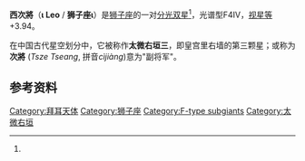 {{expand|time=2010-05-19T13:19:36+00:00}}
{{Starbox begin
| name=西次將}}
{{Starbox observe
| epoch=J2000
| ra={{RA|11|23|55.4523}}<ref name=hipparcos/>
| dec={{DEC|+10|31|46.231}}<ref name=hipparcos/>
| appmag_v=4.00<ref name=SIMBAD/>
| constell=[[狮子座|狮子座]]
| 星官=[[太微垣|太微垣]] [[:Category:太微右垣|太微右垣]] }}
{{Starbox character
| class=F4 IV
| b-v=0.456<ref name=aass26/>
| u-b=1.420<ref name=aass26/>
| variable=''Suspected''<ref name=kukarin81/> }}
{{Starbox astrometry
| radial_v=−10.3<ref name=gcsrv/>
| prop_mo_ra=140.75<ref name=hipparcos/>
| prop_mo_dec=−77.80<ref name=hipparcos/>
| parallax=41.26
| p_error=1.16
| parallax_footnote=<ref name=hipparcos/>
| absmag_v= }}
{{Starbox detail
| mass=1.62−1.70<ref name=apj673_2/>
| radius=
| luminosity=11.5<ref name=apj673_2/>
| temperature=6,739<ref name=apj354/>
| metal=<math>\begin{smallmatrix}\left[\frac{Fe}{H}\right]\ =\ 0.06\end{smallmatrix}</math><ref name=apj354/>
| rotation=
| rotational_velocity=16<ref name=apj673_2/>
| gravity=3.98<ref name=apj354/>
| age_gyr=1.7<ref name=apj673_2/> }}
{{Starbox catalog
| names=78 Leo, [[Harvard_Revised_catalogue|HR]] 4399, [[Bonner_Durchmusterung|BD]]+11 2348, [[Henry_Draper_catalogue|HD]] 99028, [[Smithsonian_Astrophysical_Observatory|SAO]] 99587, [[Hipparcos_catalogue|HIP]] 55642.<ref name=SIMBAD/> }}
{{Starbox end}}

'''西次將'''（'''ι Leo''' / '''狮子座ι'''）是[[狮子座|狮子座]]的一对[[分光双星|分光双星]]<ref name=apj673_2/>，光谱型F4IV，[[视星等|视星等]]+3.94。

在中国古代星空划分中，它被称作'''太微右垣三'''，即皇宫里右墙的第三颗星；或称为'''次將''' (''Tsze Tseang'', 拼音''cìjiàng'')意为"副将军"。

==参考资料==
{{reflist|refs=

<ref name=SIMBAD>{{cite web | title=iot Leo -- Spectroscopic binary | work=SIMBAD | publisher=Centre de Données astronomiques de Strasbourg | url=http://simbad.u-strasbg.fr/simbad/sim-basic?Ident=iot+Leo | accessdate=2010-04-07 | archive-date=2020-11-05 | archive-url=https://web.archive.org/web/20201105152024/http://simbad.u-strasbg.fr/simbad/sim-basic?Ident=iot+Leo | dead-url=no }}</ref>

<ref name=hipparcos>{{cite journal | author=Perryman, M. A. C. | display-authors=''et al.'' | title=The HIPPARCOS Catalogue | journal=Astronomy & Astrophysics | volume=323 | pages=L49–L52 | bibcode=1997A&A...323L..49P |date=April 1997}}</ref>

<ref name=gcsrv>{{Cite conference | last=Wilson | first=R. E. | year=1953 | title=General Catalogue of Stellar Radial Velocities | publisher=Carnegie Institute | location=Washington D.C. | bibcode=1953GCRV..C......0W | url=http://adsabs.harvard.edu/abs/1953GCRV..C......0W | accessdate=2009-10-24 | archive-date=2019-09-25 | archive-url=https://web.archive.org/web/20190925021332/http://adsabs.harvard.edu/abs/1953GCRV..C......0W | dead-url=no }}</ref>

<ref name=apj354>{{cite journal | last=Balachandran | first=Suchitra | title=Lithium depletion and rotation in main-sequence stars | journal=Astrophysical Journal, Part 1 | volume=354 | pages=310−332 | doi=10.1086/168691 | bibcode=1990ApJ...354..310B | date=1990-05-01 }}</ref>

<ref name=aass26>{{cite journal | last=Rufener | first=F. | title=Second catalogue of stars measured in the Geneva Observatory photometric system | journal=Astronomy & Astrophysics Supplement Series | volume=26 | pages=275−351 | bibcode=1976A&AS...26..275R |date=October 1976}}</ref>

<ref name=kukarin81>{{cite book | title=Nachrichtenblatt der Vereinigung der Sternfreunde e.V. (Catalogue of suspected variable stars) | location=Moscow, Academy of Sciences USSR Shternberg | year=1981 | author=Kukarkin, B. V. | display-authors=''et al.'' | bibcode=1981NVS...C......0K }}</ref>

<ref name=apj673_2>{{cite journal | author=Bi, S.-L.; Basu, Sarbani; Li, L.-H. | title=Seismological Analysis of the Stars γ Serpentis and ι Leonis: Stellar Parameters and Evolution | journal=The Astrophysical Journal | volume=673 | issue=2 | pages=1093-1105 | doi=10.1086/521575 | bibcode=2008ApJ...673.1093B |date=February 2008}}</ref>

}} <!-- END: refs= -->



{{Stars of Leo}}

[[Category:拜耳天体|Category:拜耳天体]]
[[Category:狮子座|Category:狮子座]]
[[Category:F-type_subgiants|Category:F-type subgiants]]
[[Category:太微右垣|Category:太微右垣]]